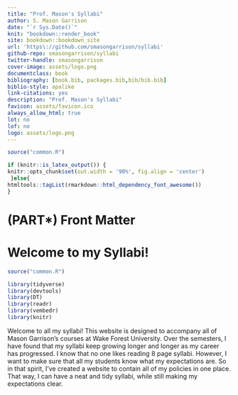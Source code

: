 ```yaml
--- 
title: "Prof. Mason's Syllabi"
author: S. Mason Garrison
date: "`r Sys.Date()`"
knit: "bookdown::render_book"
site: bookdown::bookdown_site
url: 'https\://github.com/smasongarrison/syllabi'
github-repo: smasongarrison/syllabi
twitter-handle: smasongarrison
cover-image: assets/logo.png
documentclass: book
bibliography: [book.bib, packages.bib,bib/bib.bib]
biblio-style: apalike
link-citations: yes
description: "Prof. Mason's Syllabi"
favicon: assets/favicon.ico
always_allow_html: true
lot: no
lof: no
logo: assets/logo.png
---
```



```r
source("common.R")

if (knitr::is_latex_output()) {
knitr::opts_chunk$set(out.width = '90%', fig.align = 'center')
 }else{
htmltools::tagList(rmarkdown::html_dependency_font_awesome())
}
```


# (PART\*) Front Matter {-}
# Welcome to my Syllabi! {-}


```r
source("common.R")

library(tidyverse)
library(devtools)
library(DT)
library(readr)
library(vembedr)
library(knitr)
```


Welcome to all my syllabi! This website is designed to accompany all of Mason Garrison's courses at Wake Forest University. Over the semesters, I have found that my syllabi keep growing longer and longer as my career has progressed. 
I know that no one likes reading 8 page syllabi. However, I want to make sure that all my students know what my expectations are. So in that spirit, I've created a website to contain all of my policies in one place. 
That way, I can have a neat and tidy syllabi, while still making my expectations clear.
